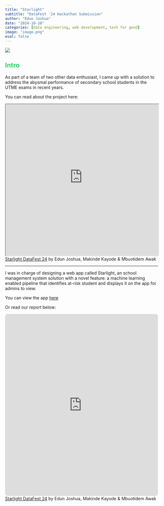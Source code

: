 ```yaml
---
title: "Starlight"
subtitle: "DataFest '24 Hackathon Submission"
author: "Edun Joshua"
date: "2024-10-10"
categories: [data engineering, web development, tech for good]
image: "image.png"
eval: false
---
```


::: {style="color: #25D366;"}
![](image.png){fig-alt="cover image" fig-align="center"}

## Intro {style="color: #25D366;"}
:::

As part of a team of two other data enthusiast, I came up with a solution to address the abysmal performance of secondary school students in the UTME exams in recent years.

You can read about the project here:

```{=html}
<iframe width="100%" height="500px" src="https://starlight-academy-landing.onrender.com"></iframe> <a href="https:&#x2F;&#x2F;www.canva.com&#x2F;design&#x2F;DAGTCJT5DYY&#x2F;_9vyyZLnaiFYO5Ub3V7yug&#x2F;view?utm_content=DAGTCJT5DYY&amp;utm_campaign=designshare&amp;utm_medium=embeds&amp;utm_source=link" target="_blank" rel="noopener">Starlight DataFest 24</a> by Edun Joshua, Makinde Kayode & Mbuotidem Awak
```

------------------------------------------------------------------------

I was in charge of designing a web app called Starlight, an school management system solution with a novel feature: a machine learning enabled pipeline that identifies at-risk student and displays it on the app for admins to view.

You can view the app [here](https://starlight-academy-landing.onrender.com/ "Starlight")

Or read our report below:

```{=html}
<iframe loading="lazy" style="position: relative; width: 100%; height: 600px; max-height: 80vh; border: none; border-radius: 8px; padding: 0; margin: 0; overflow: hidden;"
      src="https://www.canva.com/design/DAGTCJT5DYY/_9vyyZLnaiFYO5Ub3V7yug/view?embed" allowfullscreen="allowfullscreen" allow="fullscreen">
    </iframe>
    <a href="https:&#x2F;&#x2F;www.canva.com&#x2F;design&#x2F;DAGTCJT5DYY&#x2F;_9vyyZLnaiFYO5Ub3V7yug&#x2F;view?utm_content=DAGTCJT5DYY&amp;utm_campaign=designshare&amp;utm_medium=embeds&amp;utm_source=link" target="_blank" rel="noopener">Starlight DataFest 24</a> by Edun Joshua, Makinde Kayode & Mbuotidem Awak
```
